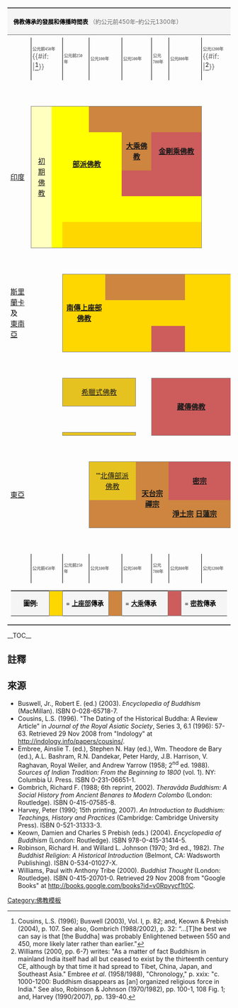 <table cellspacing="0" cellpadding="0" style="color:black; border-top:1px solid dimgray; border-bottom:1px solid dimgray; margin-top:10pt; margin-bottom:10pt;" class="nounderlines">

<!-- HEADER -->
<tr><td colspan="12" style="text-align:left; border-bottom:1px solid dimgray; background:WhiteSmoke; padding-left:10pt; padding-top:3pt; padding-bottom:3pt">
<span style="font-size:small; color:black;">'''佛教傳承的發展和傳播時間表''' </span>
<span style="font-size:small; color:dimgray;">（約公元前450年–約公元1300年）</span>
</td></tr>

<!-- define column widths based on dates -->
<tr height=0>
  <!-- approx: 50 yrs = 20 px; general min = 50 px -->
  <td width=100></td><!--   geographic designators    -->
  <td width=70 ></td><!-- 450 BCE - 300 BCE (150 yrs) -->
  <td width=20 ></td><!-- 300 BCE - 250 BCE ( 50 yrs) -->
  <td width=140></td><!-- 250 BCE - 100 CE  (350 yrs) -->
  <td width=80 ></td><!-- 100 CE  - 300 CE  (200 yrs) -->
  <td width=80 ></td><!-- 300 CE  - 500 CE  (200 yrs) -->
  <td width=60 ></td><!-- 500 CE  - 600 CE  (100 yrs) -->
  <td width=60 ></td><!-- 600 CE  - 700 CE  (150 yrs) -->
  <td width=60 ></td><!-- 700 CE  - 800 CE  (150 yrs) -->
  <td width=80 ></td><!-- 800 CE  - 1000 CE (200 yrs) -->
  <td width=80 ></td><!-- 1000 CE - 1200 CE (200 yrs> -->
  <td width=100></td><!-- 1200 CE and beyond -->
</tr>

<!-- TOP DATES -->
<tr style='color:DimGray'>
<td style='border-right:1pt solid black; height:4pt'>&nbsp;</td>
<td colspan="2" style='border-right:1pt solid black; padding-left:2pt; height:4pt'>
<span style='font-size:7pt; font-family:Tahoma'>'''公元前450年'''</span>{{#if: {{{notes|}}}|<ref>Cousins, L.S. (1996); Buswell (2003), Vol. I, p. 82; and, Keown & Prebish (2004), p. 107. See also, Gombrich (1988/2002), p. 32: “…[T]he best we can say is that [the Buddha] was probably Enlightened between 550 and 450, more likely later rather than earlier."</ref>}}</td>
<td style='border-right:1pt solid black; padding-left:2pt; height:4pt'>
<span style='font-size:7pt; font-family:Tahoma'>'''公元前250年'''</span></td>
<td colspan="2" style='border-right:1pt solid black; padding-left:2pt; height:4pt'>
<span style='font-size:7pt; font-family:Tahoma'>'''公元100年'''</span></td>
<td colspan="2" style='border-right:1pt solid black; padding-left:2pt; height:4pt'>
<span style='font-size:7pt; font-family:Tahoma'>'''公元500年'''</span></td>
<td style='border-right:1pt solid black; padding-left:2pt; height:4pt'>
<span style='font-size:7pt;font-family:Tahoma'>'''公元700年'''</span></td>
<td colspan="2" style='border-right:1pt solid black; padding-left:2pt; height:4pt'>
<span style='font-size:7pt;font-family:Tahoma'>'''公元800年'''</span></td>
<td style='padding-left:2pt; height:4pt'>
<span style='font-size:7pt;font-family:Tahoma'>'''公元1200年'''</span>{{#if: {{{notes|}}}|<ref>Williams (2000, pp. 6-7) writes: "As a matter of fact Buddhism in mainland India itself had all but ceased to exist by the thirteenth century CE, although by that time it had spread to Tibet, China, Japan, and Southeast Asia."  Embree ''et al''. (1958/1988), "Chronology," p. xxix: "c. 1000-1200: Buddhism disappears as [an] organized religious force in India." See also, Robinson & Johnson (1970/1982), pp. 100-1, 108 Fig. 1; and, Harvey (1990/2007), pp. 139-40.</ref>}}</td>
</tr>

<tr><td colspan="12"><p style='font-size:2pt'>&nbsp;</p></td></tr>

<!--INDIAN BUDDHISM-->
<tr>
<td rowspan="5" style='padding-left:5pt'><p style='font-size:9pt'>[[印度佛教|印度]]</p></td>
<!-- India's Early Buddhism -->
<td rowspan="5" colspan="1" style='border-left:1pt solid gray; border-top:1pt solid gray; border-bottom:1pt solid gray; background:#FFFFC0; text-align:center'>
<span style='font-family:Arial'><p style='font-size:8pt'>[[初期佛教]]</p></span></td>
<td rowspan="1" colspan="2" style='border-top:1pt solid gray; background:yellow; text-align:center'>
<p style='font-size:1pt'>&nbsp;</p></td>
<!-- from the beginning of Indian Mahayana to its end -->
<td rowspan="1" colspan="7" style='border-top:1pt solid gray; border-right:1pt solid gray; background:peru; text-align:center'><p style='font-size:2pt'>&nbsp;</p></td>
<td rowspan=5><p style='font-size:13pt'>&nbsp;</p></td>
</tr>

<!-- Early Buddhism's co-existence w/early Mahayana -->
<tr>
<td rowspan="2" colspan="4" style='background:yellow; text-align:center'>
<span style='font-family:Arial'>'''[[部派佛教]]'''</span></td>
<!-- Indian Mahayana -->
<td rowspan="1" colspan="2" style='background:peru; text-align:center'>
<span style='font-family:Arial'>'''[[大乘佛教]]'''</span></td>
<td rowspan="1" colspan="3" style='border-right:1pt solid gray; background:indianred; text-align:center'>
<span style='font-family:Arial'>'''[[密宗|金剛乘佛教]]'''</span></td>
</tr>

<!-- late Mahayana's co-existence w/Vajrayana -->
<tr>
<!-- start of Vajrayana, based on Early Buddhism & Mahayana influences -->
<td colspan="5" style='border-right:1pt solid gray; background:indianred'><p style='font-size:2pt'>&nbsp;</p></td>
</tr>

<!-- late "Early Buddhism"'s co-existence w/Mahayana & Vajrayana -->
<tr>
<td colspan="9" style='border-right:1pt solid gray; background:yellow'><p style='font-size:1pt'>&nbsp;</p></td>
</tr>

<!-- India's Theravada -->
<tr>
<!-- 300 BCE-250 BCE [Early Buddhist schools] -->
<td colspan="1" style='border-bottom:1px solid gray; background:yellow'>
<p style='font-size:1pt'>&nbsp;</p></td>
<!-- 250 BCE+ [Theravada nikaya] -->
<td colspan="8" style='border-right:1pt solid gray; border-bottom:1pt solid gray; background:gold'><p style='font-size:1pt'>&nbsp;</p></td>
</tr>

<tr><td colspan="12"><p style='font-size:2pt'>&nbsp;</p></td></tr>

<!-- SRI LANKAN & SOUTHEAST ASIAN BUDDHISM -->
<tr>
<td rowspan="3" style='padding-left:5pt'><p style='font-size:9pt'>[[斯里蘭卡佛教|斯里蘭卡]]及<br />[[東南亞佛教|東南亞]]</p></td>
<td rowspan="3" colspan="2">&nbsp;</td>
<td rowspan="3" colspan="2" style='border:1pt solid gray; border-right:0; background:gold; text-align:center'>
<span style='font-family:Arial'>'''[[上座部佛教|南傳上座部佛教]]'''</span></td>

<!--Mahayana presence (300-1000 CE)-->
<td rowspan="1" colspan="5" style='border-top:1pt solid gray; background:peru; text-align:center'><p style='font-size:3pt'>&nbsp;</p></td>

<!--Theravada continuation (1000+ CE)-->
<td rowspan="3" colspan="2" style='border-top:1pt solid gray; border-bottom:1pt solid gray; background:gold; text-align:center'>&nbsp;</td>
</tr>

<!--Theravada continuation (300-1000 CE)-->
<tr>
<td rowspan="1" colspan="5" style='background:gold'>&nbsp;</td>

<!--Vajrayana presence (700-1000 CE)-->
<tr>
<td rowspan="1" colspan="3" style='border-bottom:1pt solid gray; background:gold'><p style='font-size:3pt'>&nbsp;</p></td>
<td rowspan="1" colspan="2" style='border-bottom:1pt solid gray; background:indianred'><p style='font-size:3pt'>&nbsp;</p></td>
</tr>

</tr>

<tr><td colspan="12"><p style='font-size:2pt'>&nbsp;</p></td></tr>

<!-- CENTRAL ASIAN BUDDHISM -->
<tr>
<td rowspan="3" style='padding-left:5pt'><p style='font-size:9pt'>{{link-en|中亞佛教|Buddhism in Central Asia|中亞}}</p></td>
<td rowspan="3" colspan="2"><p style='font-size:13pt'>&nbsp;</p></td>
<td rowspan="1" colspan="4" style='background:#E6C220; border:1px solid gray; text-align:center'>
<p style='font-size:6pt'>[[希臘式佛教]]</p>
</td>
<td rowspan="3" colspan="1"><p style='font-size:13pt'>&nbsp;</p></td>
<td rowspan="3" colspan="4" style='border:1pt solid gray; border-right:0; background:indianred; text-align:center'>
<span style='font-family:Arial'>'''[[藏傳佛教]]'''</span></td>
</tr>
<tr>
<td rowspan="1" colspan="4"><p style='font-size:1pt'>&nbsp;</p></td>
</tr><tr>
<td rowspan="1" colspan="4" style='background:#E6C220; border:1px solid gray; text-align:center'>
<p style='font-size:6pt'>{{link-en|佛教的絲綢之路傳播|Silk Road transmission of Buddhism|絲路佛教}}</p>
</td>
</tr>

<tr><td colspan="12"><p style='font-size:2pt'>&nbsp;</p></td></tr>

<!-- EAST ASIAN BUDDHISM -->
<tr>
<td rowspan="2" style='padding-left:5pt'><p style='font-size:9pt'>[[漢傳佛教|東亞]]</p></td>
<td colspan="3" rowspan="2">&nbsp;</td>
<td colspan="3"  style='border:1pt solid gray; border-bottom:0;border-right:0; background:#E6C220; text-align:center'><span style='font-family:Arial'>'''[[部派佛教|北傳部派佛教]]</span></td>
<td colspan="2" rowspan="2" style='border:1pt solid gray; border-left:0; border-right:0; background:peru; text-align:center'>
<span style='font-family:Arial'>'''&nbsp;<br />[[天台宗]] [[禪宗]]'''</span></td>
<!-- Shingon -->
<td colspan="3" style='border-top:1pt solid gray; background:indianred; text-align:center'>
<span style='font-family:Arial'>'''[[密宗]]'''</span></td>
</tr>
<tr><!-- continuation of Mahayana traditions along with Shingon -->
<td colspan="3"  style='border:1pt solid gray; border-top:0; border-right:0; background:peru; text-align:center'>&nbsp;</td>
<td colspan="3" style='border-bottom:1pt solid gray; border-left:0; background:peru; text-align:left'>
<span style='font-family:Arial'>'''[[淨土宗]] [[日蓮宗]]'''</span></td>
</tr>

<tr><td colspan="12"><p style='font-size:2pt'>&nbsp;</p></td></tr>

<!-- BOTTOM DATES -->
<tr style='color:dimgray'>
<td style='border-right:1pt solid black; height:4pt'>&nbsp;</td>
<td colspan="2" style='border-right:1pt solid black; padding-left:2pt; height:4pt'>
<span style='font-size:7pt; font-family:Tahoma'>'''公元前450年'''</span></td>
<td style='border-right:1pt solid black; padding-left:2pt; height:4pt'>
<span style='font-size:7pt; font-family:Tahoma'>'''公元前250年'''</span></td>
<td colspan="2" style='border-right:1pt solid black; padding-left:2pt; height:4pt'>
<span style='font-size:7pt; font-family:Tahoma'>'''公元100年'''</span></td>
<td colspan="2" style='border-right:1pt solid black; padding-left:2pt; height:4pt'>
<span style='font-size:7pt; font-family:Tahoma'>'''公元500年'''</span></td>
<td style='border-right:1pt solid black; padding-left:2pt; height:4pt'>
<span style='font-size:7pt;font-family:Tahoma'>'''公元700年'''</span></td>
<td colspan="2" style='border-right:1pt solid black; padding-left:2pt; height:4pt'>
<span style='font-size:7pt;font-family:Tahoma'>'''公元800年'''</span></td>
<td style='padding-left:2pt; height:4pt'>
<span style='font-size:7pt;font-family:Tahoma'>'''公元1200年'''</span></td>
</tr>

<!-- LEGEND -->
<tr><td colspan="12">
<table width=100% style="border-top:1px solid dimgray; color:black; background:WhiteSmoke; font-size:90%">
<tr>
   <td width=10>&nbsp;</td>
   <td width=100>'''圖例:'''</td>
   <td width=30 style="background:gold; border:1px solid gray">&nbsp;</td>
   <td width=200>= '''[[上座部佛教|上座部]]傳承'''</td>
   <td width=30 style="background:peru; border:1px solid gray">&nbsp;</td>
   <td width=200>= '''[[大乘佛教|大乘]]傳承'''</td>
   <td width=30 style="background:indianred; border:1px solid gray">&nbsp;</td>
   <td width=200>= '''[[密宗|密教]]傳承'''</td>
</tr>
</table>
</td></tr>

</table><noinclude>__TOC__
==註釋==
{{reflist}}

==來源==
* Buswell, Jr., Robert E. (ed.) (2003). ''Encyclopedia of Buddhism'' (MacMillan). ISBN 0-028-65718-7.
* Cousins, L.S. (1996). "The Dating of the Historical Buddha: A Review Article" in ''Journal of the Royal Asiatic Society'', Series 3, 6.1 (1996): 57-63. Retrieved 29 Nov 2008 from "Indology" at http://indology.info/papers/cousins/.
* Embree, Ainslie T. (ed.), Stephen N. Hay (ed.), Wm. Theodore de Bary (ed.), A.L. Bashram, R.N. Dandekar, Peter Hardy, J.B. Harrison, V. Raghavan, Royal Weiler, and Andrew Yarrow (1958; 2<sup>nd</sup> ed. 1988). ''Sources of Indian Tradition: From the Beginning to 1800'' (vol. 1). NY: Columbia U. Press. ISBN 0-231-06651-1.
* Gombrich, Richard F. (1988; 6th reprint, 2002).  ''Theravāda Buddhism: A Social History from Ancient Benares to Modern Colombo'' (London: Routledge). ISBN 0-415-07585-8.
* Harvey, Peter (1990; 15th printing, 2007). ''An Introduction to Buddhism: Teachings, History and Practices'' (Cambridge: Cambridge University Press). ISBN 0-521-31333-3.
* Keown, Damien and Charles S Prebish (eds.) (2004). ''Encyclopedia of Buddhism'' (London: Routledge).  ISBN 978-0-415-31414-5.
* Robinson, Richard H. and Willard L. Johnson (1970; 3rd ed., 1982). ''The Buddhist Religion: A Historical Introduction'' (Belmont, CA: Wadsworth Publishing). ISBN 0-534-01027-X.
* Williams, Paul with Anthony Tribe (2000). ''Buddhist Thought'' (London: Routledge). ISBN 0-415-20701-0.  Retrieved 29 Nov 2008 from "Google Books" at http://books.google.com/books?id=v0Rpvycf1t0C.

[[Category:佛教模板]]
</noinclude>